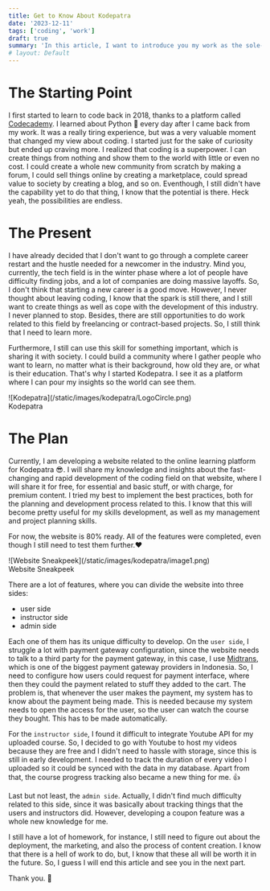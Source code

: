 ```yaml
---
title: Get to Know About Kodepatra
date: '2023-12-11'
tags: ['coding', 'work']
draft: true
summary: 'In this article, I want to introduce you my work as the sole-creator of Kodepatra, an online learning platform where you can learn about programming stuff.'
# layout: Default
---
```


# The Starting Point

I first started to learn to code back in 2018, thanks to a platform called [Codecademy](https://www.codecademy.com/). I learned about Python 🐍 every day after I came back from my work. It was a really tiring experience, but was a very valuable moment that changed my view about coding. I started just for the sake of curiosity but ended up craving more. I realized that coding is a superpower. I can create things from nothing and show them to the world with little or even no cost. I could create a whole new community from scratch by making a forum, I could sell things online by creating a marketplace, could spread value to society by creating a blog, and so on. Eventhough, I still didn't have the capability yet to do that thing, I know that the potential is there. Heck yeah, the possibilities are endless.

# The Present

I have already decided that I don't want to go through a complete career restart and the hustle needed for a newcomer in the industry. Mind you, currently, the tech field is in the winter phase where a lot of people have difficulty finding jobs, and a lot of companies are doing massive layoffs. So, I don't think that starting a new career is a good move. However, I never thought about leaving coding, I know that the spark is still there, and I still want to create things as well as cope with the development of this industry. I never planned to stop. Besides, there are still opportunities to do work related to this field by freelancing or contract-based projects. So, I still think that I need to learn more.

Furthermore, I still can use this skill for something important, which is sharing it with society. I could build a community where I gather people who want to learn, no matter what is their background, how old they are, or what is their education. That's why I started Kodepatra. I see it as a platform where I can pour my insights so the world can see them.

<div className="flex items-center justify-center">
  <div className="w-72 ">
    ![Kodepatra](/static/images/kodepatra/LogoCircle.png)
    <div className="mb-8 grid place-items-center font-bold">Kodepatra</div>
  </div>
</div>

# The Plan

Currently, I am developing a website related to the online learning platform for Kodepatra 😎. I will share my knowledge and insights about the fast-changing and rapid development of the coding field on that website, where I will share it for free, for essential and basic stuff, or with charge, for premium content. I tried my best to implement the best practices, both for the planning and development process related to this. I know that this will become pretty useful for my skills development, as well as my management and project planning skills.

For now, the website is 80% ready. All of the features were completed, even though I still need to test them further.❤️

<div className="my-1 w-full overflow-hidden ">
  ![Website Sneakpeek](/static/images/kodepatra/image1.png)
  <div className="mb-8 grid place-items-center font-bold">Website Sneakpeek</div>
</div>

There are a lot of features, where you can divide the website into three sides:

- user side
- instructor side
- admin side

Each one of them has its unique difficulty to develop. On the `user side`, I struggle a lot with payment gateway configuration, since the website needs to talk to a third party for the payment gateway, in this case, I use [Midtrans](https://midtrans.com/), which is one of the biggest payment gateway providers in Indonesia. So, I need to configure how users could request for payment interface, where then they could the payment related to stuff they added to the cart. The problem is, that whenever the user makes the payment, my system has to know about the payment being made. This is needed because my system needs to open the access for the user, so the user can watch the course they bought. This has to be made automatically.

For the `instructor side`, I found it difficult to integrate Youtube API for my uploaded course. So, I decided to go with Youtube to host my videos because they are free and I didn't need to hassle with storage, since this is still in early development. I needed to track the duration of every video I uploaded so it could be synced with the data in my database. Apart from that, the course progress tracking also became a new thing for me. 👍

Last but not least, the `admin side`. Actually, I didn't find much difficulty related to this side, since it was basically about tracking things that the users and instructors did. However, developing a coupon feature was a whole new knowledge for me.

I still have a lot of homework, for instance, I still need to figure out about the deployment, the marketing, and also the process of content creation. I know that there is a hell of work to do, but, I know that these all will be worth it in the future. So, I guess I will end this article and see you in the next part.

Thank you. 🙏

